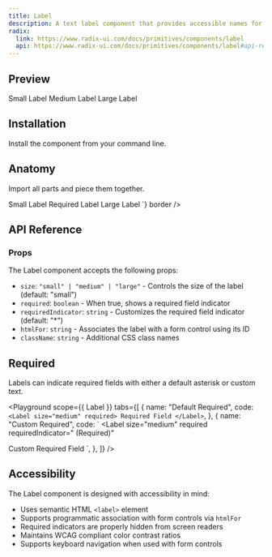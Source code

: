 ```yaml
---
title: Label
description: A text label component that provides accessible names for form controls.
radix:
  link: https://www.radix-ui.com/docs/primitives/components/label
  api: https://www.radix-ui.com/docs/primitives/components/label#api-reference
---
```


## Preview

<Preview>
  <Flex style={{ gap: "24px", flexDirection: "column" }}>
    <Label size="small">Small Label</Label>
    <Label size="medium">Medium Label</Label>
    <Label size="large">Large Label</Label>
  </Flex>
</Preview>

## Installation

Install the component from your command line.

<LiveProvider>
  <LiveEditor code={`npm install @raystack/apsara`} border />
</LiveProvider>

## Anatomy

Import all parts and piece them together.

<LiveProvider>
    <LiveEditor code={`

<Label size="small">Small Label</Label>
<Label size="medium" required>Required Label</Label>
<Label size="large">Large Label</Label>
`} border />
</LiveProvider>

## API Reference

### Props

The Label component accepts the following props:

- `size`: `"small" | "medium" | "large"` - Controls the size of the label (default: "small")
- `required`: `boolean` - When true, shows a required field indicator
- `requiredIndicator`: `string` - Customizes the required field indicator (default: "\*")
- `htmlFor`: `string` - Associates the label with a form control using its ID
- `className`: `string` - Additional CSS class names

## Required

Labels can indicate required fields with either a default asterisk or custom text.

<Playground
  scope={{ Label }}
  tabs={[
    {
      name: "Default Required",
      code: `
<Label size="medium" required>
  Required Field
</Label>`,
    },
    {
      name: "Custom Required",
      code: `
<Label 
  size="medium" 
  required 
  requiredIndicator=" (Required)"
>
  Custom Required Field
</Label>`,
    },
  ]}
/>

## Accessibility

The Label component is designed with accessibility in mind:

- Uses semantic HTML `<label>` element
- Supports programmatic association with form controls via `htmlFor`
- Required indicators are properly hidden from screen readers
- Maintains WCAG compliant color contrast ratios
- Supports keyboard navigation when used with form controls
